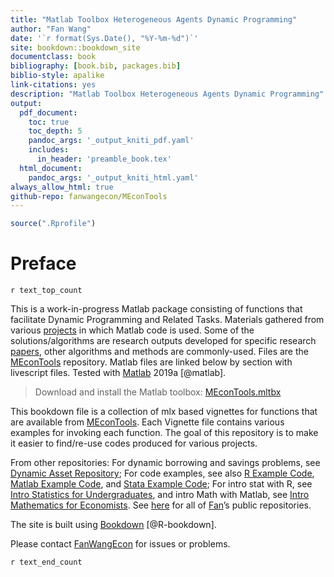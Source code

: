 ```yaml
---
title: "Matlab Toolbox Heterogeneous Agents Dynamic Programming"
author: "Fan Wang"
date: '`r format(Sys.Date(), "%Y-%m-%d")`'
site: bookdown::bookdown_site
documentclass: book
bibliography: [book.bib, packages.bib]
biblio-style: apalike
link-citations: yes
description: "Matlab Toolbox Heterogeneous Agents Dynamic Programming"
output:
  pdf_document:
    toc: true
    toc_depth: 5
    pandoc_args: '_output_kniti_pdf.yaml'
    includes:
      in_header: 'preamble_book.tex'
  html_document:
    pandoc_args: '_output_kniti_html.yaml'
always_allow_html: true
github-repo: fanwangecon/MEconTools
---
```


```r
source(".Rprofile")
```

# Preface {-}

`r text_top_count`

This is a work-in-progress Matlab package consisting of functions that facilitate Dynamic Programming and Related Tasks. Materials gathered from various [projects](https://fanwangecon.github.io/research) in which Matlab code is used. Some of the solutions/algorithms are research outputs developed for specific research [papers](https://fanwangecon.github.io/research), other algorithms and methods are commonly-used. Files are the [MEconTools](https://github.com/FanWangEcon/MEconTools) repository. Matlab files are linked below by section with livescript files. Tested with [Matlab](https://www.mathworks.com/products/matlab.html) 2019a [@matlab].

> Download and install the Matlab toolbox: [MEconTools.mltbx](https://github.com/FanWangEcon/MEconTools/blob/master/MEconTools.mltbx)

This bookdown file is a collection of mlx based vignettes for functions that are available from [MEconTools](https://github.com/FanWangEcon/MEconTools). Each Vignette file contains various examples for invoking each function. The goal of this repository is to make it easier to find/re-use codes produced for various projects.

From other repositories: For dynamic borrowing and savings problems, see [Dynamic Asset Repository](https://fanwangecon.github.io/CodeDynaAsset/); For code examples, see also [R Example Code](https://fanwangecon.github.io/R4Econ/), [Matlab Example Code](https://fanwangecon.github.io/M4Econ/), and [Stata Example Code](https://fanwangecon.github.io/Stata4Econ/); For intro stat with R, see [Intro Statistics for Undergraduates](https://fanwangecon.github.io/Stat4Econ/), and intro Math with Matlab, see [Intro Mathematics for Economists](https://fanwangecon.github.io/Math4Econ/). See [here](https://github.com/FanWangEcon) for all of [Fan](https://fanwangecon.github.io/)'s public repositories.

The site is built using [Bookdown](https://bookdown.org/) [@R-bookdown].

Please contact [FanWangEcon](https://fanwangecon.github.io/) for issues or problems.

`r text_end_count`
